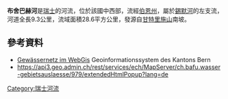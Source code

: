 {{Coord|46.65814|N|7.47581|E|display=title}}
'''布舍巴赫河'''是[[瑞士|瑞士]]的河流，位於該國中西部，流經[[伯恩州|伯恩州]]，屬於[[錫默河|錫默河]]的左支流，河道全長9.3公里，流域面積28.6平方公里，發源自[[甘特里施山|甘特里施山]]南坡。

==參考資料==
* [https://www.map.apps.be.ch/pub/synserver?project=a42pub_gn5&userprofile=geo&language=de Gewässernetz im WebGis] {{Wayback|url=https://www.map.apps.be.ch/pub/synserver?project=a42pub_gn5&userprofile=geo&language=de |date=20210112032057 }} Geoinformationssystem des Kantons Bern
* https://api3.geo.admin.ch/rest/services/ech/MapServer/ch.bafu.wasser-gebietsauslaesse/979/extendedHtmlPopup?lang=de {{Wayback|url=https://api3.geo.admin.ch/rest/services/ech/MapServer/ch.bafu.wasser-gebietsauslaesse/979/extendedHtmlPopup?lang=de |date=20171018191916 }}

{{Switzerland-geo-stub}}
[[Category:瑞士河流|Category:瑞士河流]]